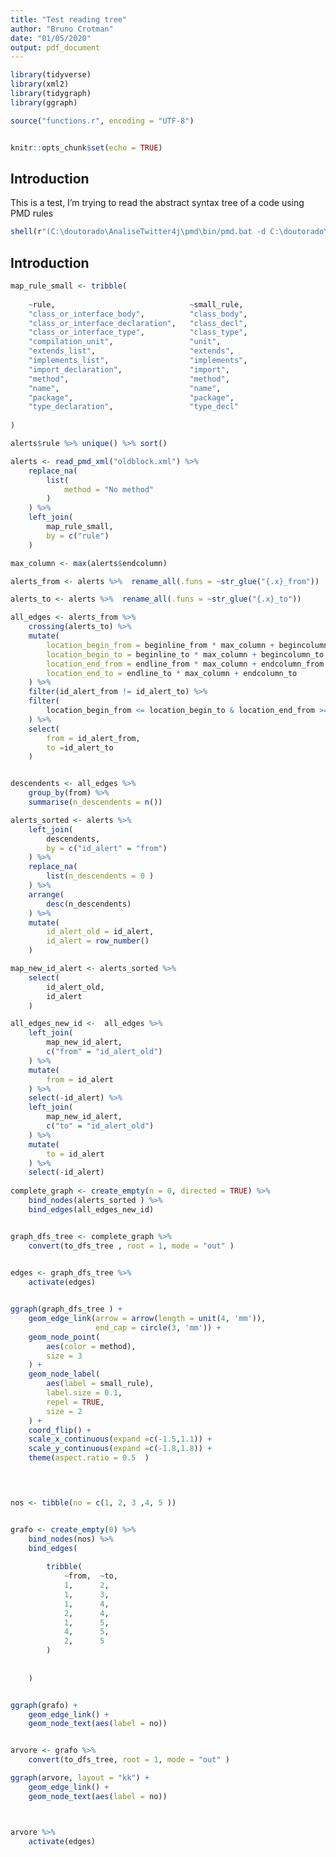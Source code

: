 ```yaml
---
title: "Test reading tree"
author: "Bruno Crotman"
date: "01/05/2020"
output: pdf_document
---
```


```r

library(tidyverse)
library(xml2)
library(tidygraph)
library(ggraph)

source("functions.r", encoding = "UTF-8") 


knitr::opts_chunk$set(echo = TRUE)

```

## Introduction 

This is a test, I'm trying to read the abstract syntax tree of a code using PMD rules

```r

shell(r"(C:\doutorado\AnaliseTwitter4j\pmd\bin/pmd.bat -d C:\doutorado\AnaliseTwitter4j\match_algorithm_description\little-tree -f xml -R C:\doutorado\AnaliseTwitter4j\match_algorithm_description\blockrules\blockrules.xml -reportfile C:\doutorado\AnaliseTwitter4j\match_algorithm_description\oldblock.xml)")


```
    

## Introduction 



```r

map_rule_small <- tribble(
    
    ~rule,                              ~small_rule,
    "class_or_interface_body",          "class_body",                   
    "class_or_interface_declaration",   "class_decl",
    "class_or_interface_type",          "class_type",
    "compilation_unit",                 "unit",
    "extends_list",                     "extends",
    "implements_list",                  "implements",
    "import_declaration",               "import",
    "method",                           "method",
    "name",                             "name",
    "package",                          "package",
    "type_declaration",                 "type_decl"
    
)

alerts$rule %>% unique() %>% sort() 

alerts <- read_pmd_xml("oldblock.xml") %>% 
    replace_na(
        list(
            method = "No method"
        )
    ) %>% 
    left_join(
        map_rule_small,
        by = c("rule")
    )

max_column <- max(alerts$endcolumn)

alerts_from <- alerts %>%  rename_all(.funs = ~str_glue("{.x}_from"))

alerts_to <- alerts %>%  rename_all(.funs = ~str_glue("{.x}_to"))

all_edges <- alerts_from %>% 
    crossing(alerts_to) %>% 
    mutate(
        location_begin_from = beginline_from * max_column + begincolumn_from,
        location_begin_to = beginline_to * max_column + begincolumn_to,
        location_end_from = endline_from * max_column + endcolumn_from,
        location_end_to = endline_to * max_column + endcolumn_to
    ) %>% 
    filter(id_alert_from != id_alert_to) %>% 
    filter(
        location_begin_from <= location_begin_to & location_end_from >= location_end_to
    ) %>% 
    select(
        from = id_alert_from,
        to =id_alert_to
    ) 


descendents <- all_edges %>% 
    group_by(from) %>% 
    summarise(n_descendents = n()) 

alerts_sorted <- alerts %>% 
    left_join(
        descendents,
        by = c("id_alert" = "from")
    ) %>% 
    replace_na(
        list(n_descendents = 0 )
    ) %>% 
    arrange(
        desc(n_descendents)
    ) %>% 
    mutate(
        id_alert_old = id_alert,
        id_alert = row_number()
    ) 

map_new_id_alert <- alerts_sorted %>% 
    select(
        id_alert_old,
        id_alert
    )

all_edges_new_id <-  all_edges %>% 
    left_join(
        map_new_id_alert,
        c("from" = "id_alert_old")
    ) %>% 
    mutate(
        from = id_alert
    ) %>% 
    select(-id_alert) %>% 
    left_join(
        map_new_id_alert,
        c("to" = "id_alert_old")
    ) %>% 
    mutate(
        to = id_alert
    ) %>% 
    select(-id_alert) 
    
complete_graph <- create_empty(n = 0, directed = TRUE) %>% 
    bind_nodes(alerts_sorted ) %>% 
    bind_edges(all_edges_new_id) 


graph_dfs_tree <- complete_graph %>% 
    convert(to_dfs_tree , root = 1, mode = "out" )
    

edges <- graph_dfs_tree %>% 
    activate(edges)


ggraph(graph_dfs_tree ) +
    geom_edge_link(arrow = arrow(length = unit(4, 'mm')), 
                   end_cap = circle(3, 'mm')) +    
    geom_node_point(
        aes(color = method),
        size = 3
    ) +
    geom_node_label(
        aes(label = small_rule),
        label.size = 0.1,
        repel = TRUE,
        size = 2
    ) +
    coord_flip() +
    scale_x_continuous(expand =c(-1.5,1.1)) +
    scale_y_continuous(expand =c(-1.8,1.8)) +
    theme(aspect.ratio = 0.5  )


    
```




```r

nos <- tibble(no = c(1, 2, 3 ,4, 5 ))


grafo <- create_empty(0) %>% 
    bind_nodes(nos) %>% 
    bind_edges(
        
        tribble(
            ~from,  ~to,
            1,      2,
            1,      3,
            1,      4,
            2,      4,
            1,      5,
            4,      5,
            2,      5
        )
        
        
    )


ggraph(grafo) +
    geom_edge_link() +
    geom_node_text(aes(label = no))


arvore <- grafo %>% 
    convert(to_dfs_tree, root = 1, mode = "out" )

ggraph(arvore, layout = "kk") +
    geom_edge_link() +
    geom_node_text(aes(label = no))



arvore %>% 
    activate(edges)


```








